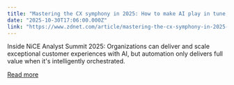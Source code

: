 ```yaml
---
title: "Mastering the CX symphony in 2025: How to make AI play in tune, according to NiCE analysts"
date: "2025-10-30T17:06:00.000Z"
link: "https://www.zdnet.com/article/mastering-the-cx-symphony-in-2025-how-to-make-ai-play-in-tune-according-to-nice-analysts/"
---
```


Inside NiCE Analyst Summit 2025: Organizations can deliver and scale exceptional customer experiences with AI, but automation only delivers full value when it's intelligently orchestrated.

[Read more](https://www.zdnet.com/article/mastering-the-cx-symphony-in-2025-how-to-make-ai-play-in-tune-according-to-nice-analysts/)

